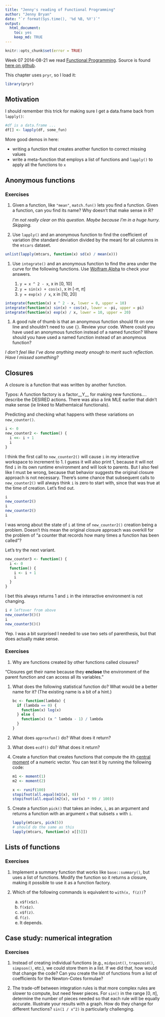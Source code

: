 ```yaml
---
title: "Jenny's reading of Functional Programming"
author: "Jenny Bryan"
date: "`r format(Sys.time(), '%d %B, %Y')`"
output:
  html_document:
    toc: yes
    keep_md: TRUE
---
```


```r
knitr::opts_chunk$set(error = TRUE)
```

Week 07 2014-08-21 we read [Functional Programming](http://adv-r.had.co.nz/Functional-programming.html). Source is found [here on github](https://github.com/hadley/adv-r/blob/master/Functional-programming.rmd).

This chapter uses `pryr`, so I load it:

```r
library(pryr)
```

## Motivation

I should remember this trick for making sure I get a data.frame back from `lapply()`:

```r
#df is a data.frame ...
df[] <- lapply(df, some_fun)
```

More good demos in here:

  * writing a function that creates another function to correct missing values
  * write a meta-function that employs a list of functions and `lapply()` to apply all the functions to `x`

## Anonymous functions

### Exercises

1. Given a function, like `"mean"`, `match.fun()` lets you find a function. 
   Given a function, can you find its name? Why doesn't that make sense in R?
   
   *I'm not really clear on this question. Maybe because I'm in a huge hurry. Skipping.*

1. Use `lapply()` and an anonymous function to find the coefficient of 
   variation (the standard deviation divided by the mean) for all columns in 
   the `mtcars` dataset.
   
   
```r
unlist(lapply(mtcars, function(x) sd(x) / mean(x)))
```

1. Use `integrate()` and an anonymous function to find the area under the 
   curve for the following functions. 
   Use [Wolfram Alpha](http://www.wolframalpha.com/) to check your answers.

    1. `y = x ^ 2 - x`, x in [0, 10]
    1. `y = sin(x) + cos(x)`, x in [-$\pi$, $\pi$]
    1. `y = exp(x) / x`, x in [10, 20]
    
```r
integrate(function(x) x ^ 2 - x, lower = 0, upper = 10)
integrate(function(x) sin(x) + cos(x), lower = -pi, upper = pi)
integrate(function(x) exp(x) / x, lower = 10, upper = 20)
```

1. A good rule of thumb is that an anonymous function should fit on one line 
   and shouldn't need to use `{}`. Review your code. Where could you have 
   used an anonymous function instead of a named function? Where should you 
   have used a named function instead of an anonymous function?
   
*I don't feel like I've done anything meaty enough to merit such reflection. Have I missed something?*

## Closures

A closure is a function that was written by another function.

Typos: A function factory is a factor__Y__ for making new functions.... describe the DESIRED actions. There was also a link MLE earlier that didn't make sense (ie linked to Mathemtaical functionals).

Predicting and checking what happens with these variations on `new_counter()`.

```r
i <- 0
new_counter2 <- function() {
  i <<- i + 1
  i
}
```
I think the first call to `new_counter2()` will cause `i` in my interactive workspace to increment to 1. I guess it will also print 1, because it will not find `i` in its own runtime environment and will look to parents. But I also feel like I must be wrong, because that behavior suggests the original closure approach is not necessary. There's some chance that subsequent calls to `new_counter2()` will always think `i` is zero to start with, since that was true at the time of creation. Let's find out.

```r
i
new_counter2()
i
new_counter2()
i
```

I was wrong about the state of `i` at time of `new_counter2()` creation being a problem. Doesn't this mean the original closure approach was overkill for the problem of "a counter that records how many times a function has been called"?

Let's try the next variant.

```r
new_counter3 <- function() {
  i <- 0
  function() {
    i <- i + 1
    i
  }
}
```

I bet this always returns 1 and `i` in the interactive environment is not changing.

```r
i # leftover from above
new_counter3()()
i
new_counter3()()
```

Yep. I was a bit surprised I needed to use two sets of parenthesis, but that does actually make sense.

### Exercises

1.  Why are functions created by other functions called closures? 

"Closures get their name because they __enclose__ the environment of the parent function and can access all its variables."

1.  What does the following statistical function do? What would be a better 
    name for it? (The existing name is a bit of a hint.)

    ```r
    bc <- function(lambda) {
      if (lambda == 0) {
        function(x) log(x)
      } else {
        function(x) (x ^ lambda - 1) / lambda
      }
    }
    ```

1.  What does `approxfun()` do? What does it return?

1.  What does `ecdf()` do? What does it return?

1.  Create a function that creates functions that compute the ith 
    [central moment](http://en.wikipedia.org/wiki/Central_moment) of a numeric 
    vector. You can test it by running the following code:

    ```r
    m1 <- moment(1)
    m2 <- moment(2)

    x <- runif(100)
    stopifnot(all.equal(m1(x), 0))
    stopifnot(all.equal(m2(x), var(x) * 99 / 100))
    ```

1.  Create a function `pick()` that takes an index, `i`, as an argument and 
    returns a function with an argument `x` that subsets `x` with `i`.

    ```r
    lapply(mtcars, pick(5))
    # should do the same as this
    lapply(mtcars, function(x) x[[5]])
    ```

## Lists of functions

### Exercises

1.  Implement a summary function that works like `base::summary()`, but uses a 
    list of functions. Modify the function so it returns a closure, making it 
    possible to use it as a function factory.

1. Which of the following commands is equivalent to `with(x, f(z))`?

    (a) `x$f(x$z)`.
    (b) `f(x$z)`.
    (c) `x$f(z)`.
    (d) `f(z)`.
    (e) It depends.

## Case study: numerical integration

### Exercises

1.  Instead of creating individual functions (e.g., `midpoint()`, 
      `trapezoid()`, `simpson()`, etc.), we could store them in a list. If we 
    did that, how would that change the code? Can you create the list of 
    functions from a list of coefficients for the Newton-Cotes formulae?

1.  The trade-off between integration rules is that more complex rules are 
    slower to compute, but need fewer pieces. For `sin()` in the range 
    [0, $\pi$], determine the number of pieces needed so that each rule will 
    be equally accurate. Illustrate your results with a graph. How do they
    change for different functions? `sin(1 / x^2)` is particularly challenging.